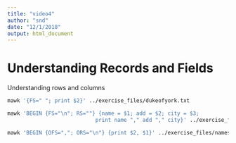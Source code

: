 ```yaml
---
title: "video4"
author: "snd"
date: "12/1/2018"
output: html_document
---
```



# Understanding Records and Fields

Understanding rows and columns


```bash
mawk '{FS=" "; print $2}' ../exercise_files/dukeofyork.txt
```

```bash
mawk 'BEGIN {FS="\n"; RS=""} {name = $1; add = $2; city = $3; 
                            print name "," add "," city}' ../exercise_files/multiaddress.txt
```



```bash
mawk 'BEGIN {OFS=","; ORS="\n"} {print $2, $1}' ../exercise_files/names.txt
```

